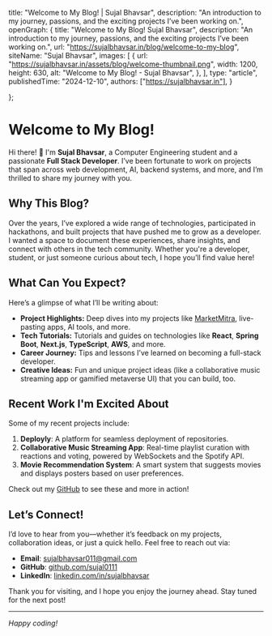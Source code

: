 
  
  title: "Welcome to My Blog! | Sujal Bhavsar",
  description: "An introduction to my journey, passions, and the exciting projects I’ve been working on.",
  openGraph: {
    title: "Welcome to My Blog! Sujal Bhavsar",
    description: "An introduction to my journey, passions, and the exciting projects I’ve been working on.",
    url: "https://sujalbhavsar.in/blog/welcome-to-my-blog",
    siteName: "Sujal Bhavsar",
    images: [
      {
        url: "https://sujalbhavsar.in/assets/blog/welcome-thumbnail.png",
        width: 1200,
        height: 630,
        alt: "Welcome to My Blog! - Sujal Bhavsar",
      },
    ],
    type: "article",
    publishedTime: "2024-12-10",
    authors: ["https://sujalbhavsar.in"],
  }
  
};



# Welcome to My Blog!

Hi there! 👋 I'm **Sujal Bhavsar**, a Computer Engineering student and a passionate **Full Stack Developer**. I’ve been fortunate to work on projects that span across web development, AI, backend systems, and more, and I’m thrilled to share my journey with you.

## Why This Blog? 

Over the years, I’ve explored a wide range of technologies, participated in hackathons, and built projects that have pushed me to grow as a developer. I wanted a space to document these experiences, share insights, and connect with others in the tech community. Whether you're a developer, student, or just someone curious about tech, I hope you’ll find value here!

## What Can You Expect? 

Here’s a glimpse of what I’ll be writing about:
- **Project Highlights:** Deep dives into my projects like [MarketMitra](#), live-pasting apps, AI tools, and more.
- **Tech Tutorials:** Tutorials and guides on technologies like **React**, **Spring Boot**, **Next.js**, **TypeScript**, **AWS**, and more.
- **Career Journey:** Tips and lessons I’ve learned on becoming a full-stack developer.
- **Creative Ideas:** Fun and unique project ideas (like a collaborative music streaming app or gamified metaverse UI) that you can build, too.

## Recent Work I'm Excited About 

Some of my recent projects include:
1. **Deployly**: A platform for seamless deployment of repositories.
2. **Collaborative Music Streaming App**: Real-time playlist curation with reactions and voting, powered by WebSockets and the Spotify API.
3. **Movie Recommendation System**: A smart system that suggests movies and displays posters based on user preferences.

Check out my [GitHub](https://github.com/sujal011) to see these and more in action!

## Let’s Connect!

I’d love to hear from you—whether it’s feedback on my projects, collaboration ideas, or just a quick hello. Feel free to reach out via:
- **Email**: [sujalbhavsar011@gmail.com](mailto:sujalbhavsar011@gmail.com)
- **GitHub**: [github.com/sujal0111](https://github.com/sujal011)
- **LinkedIn**: [linkedin.com/in/sujalbhavsar](https://linkedin.com/in/sujal-bhavsar-01b795320/)

Thank you for visiting, and I hope you enjoy the journey ahead. Stay tuned for the next post!

---

*Happy coding!*
<br/>